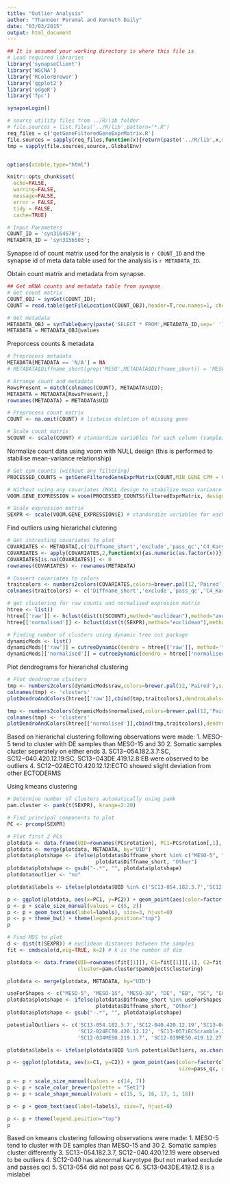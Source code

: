 ```yaml
---
title: "Outlier Analysis"
author: "Thanneer Perumal and Kenneth Daily"
date: "03/03/2015"
output: html_document
---
```


```r
## It is assumed your working directory is where this file is
# Load required libraries
library('synapseClient')
library('WGCNA')
library('RColorBrewer')
library('ggplot2')
library('edgeR')
library('fpc')

synapseLogin()

# source utility files from ../R/lib folder
# file.sources = list.files('../R/lib',pattern="*.R")
req_files = c('getGeneFilteredGeneExprMatrix.R')
file.sources = sapply(req_files,function(x){return(paste('../R/lib',x,sep='/'))})
tmp = sapply(file.sources,source,.GlobalEnv)


options(xtable.type="html")

knitr::opts_chunk$set(
  echo=FALSE,
  warning=FALSE,
  message=FALSE,
  error = FALSE,
  tidy = FALSE,
  cache=TRUE)
```


```r
# Input Parameters
COUNT_ID = 'syn3164570';
METADATA_ID = 'syn3156503';
```

Synapse id of count matrix used for the analysis is `r COUNT_ID` and the synapse id of meta data table used for the analysis is `r METADATA_ID`.

Obtain count matrix and metadata from synapse.

```r
## Get mRNA counts and metadata table from synapse
# Get count matrix
COUNT_OBJ = synGet(COUNT_ID);
COUNT = read.table(getFileLocation(COUNT_OBJ),header=T,row.names=1, check.names=FALSE)

# Get metadata
METADATA_OBJ = synTableQuery(paste('SELECT * FROM',METADATA_ID,sep=' '))
METADATA = METADATA_OBJ@values
```

Preporcess counts & metadata
```r
# Preprocess metadata
METADATA[METADATA == 'N/A'] = NA
# METADATA$Diffname_short[grep('MESO',METADATA$Diffname_short)] = 'MESO'

# Arrange count and metadata
RowsPresent = match(colnames(COUNT), METADATA$UID);
METADATA = METADATA[RowsPresent,]
rownames(METADATA) = METADATA$UID

# Preprocess count matrix
COUNT <- na.omit(COUNT) # listwise deletion of missing gene

# Scale count matrix
SCOUNT <- scale(COUNT) # standardize variables for each column (sample)
```

Normalize count data using voom with NULL design (this is performed to stabilise mean-variance relationship)
``` r
# Get cpm counts (without any filtering)
PROCESSED_COUNTS = getGeneFilteredGeneExprMatrix(COUNT,MIN_GENE_CPM = 0,MIN_SAMPLE_PERCENT_WITH_MIN_GENE_CPM = 0)

# Without using any covariates (NULL design to stabilize mean variance trend)
VOOM.GENE_EXPRESSION = voom(PROCESSED_COUNTS$filteredExprMatrix, design=NULL, plot=F)

# Scale expression matrix
SEXPR <- scale(VOOM.GENE_EXPRESSION$E) # standardize variables for each column (sample)
```

Find outliers using hierarichal clutering
```r
# Get intresting covariates to plot
COVARIATES <- METADATA[,c('Diffname_short','exclude','pass_qc','C4_Karyotype_Result','Originating_Lab','Gender')]
COVARIATES <- apply(COVARIATES,2,function(x){as.numeric(as.factor(x))})
COVARIATES[is.na(COVARIATES)] <- 0
rownames(COVARIATES) <- rownames(METADATA)

# Convert covariates to colors
traitcolors <- numbers2colors(COVARIATES,colors=brewer.pal(12,'Paired'),signed=F)
colnames(traitcolors) <- c('Diffname_short','exclude','pass_qc','C4_Karyotype_Result','Originating_Lab','Gender')

# get clustering for raw counts and normalised expresion matrix
htree <- list()
htree[['raw']] <- hclust(dist(t(SCOUNT),method="euclidean"),method="average")
htree[['normalised']] <- hclust(dist(t(SEXPR),method="euclidean"),method="average")

# Finding number of clusters using dynamic tree cut package
dynamicMods <- list()
dynamicMods[['raw']] = cutreeDynamic(dendro = htree[['raw']], method='tree', pamRespectsDendro = FALSE, minClusterSize = 5);
dynamicMods[['normalised']] = cutreeDynamic(dendro = htree[['normalised']], method='tree',pamRespectsDendro = FALSE, minClusterSize = 5);
```

Plot dendrograms for hierarichal clustering 
``` r
# Plot dendrogram clusters
tmp <- numbers2colors(dynamicMods$raw,colors=brewer.pal(12,'Paired'),signed=F)
colnames(tmp) <- 'clusters'
plotDendroAndColors(htree[['raw']],cbind(tmp,traitcolors),dendroLabels=paste(METADATA$UID,METADATA$Diffname_short,sep=':'), main='COUNTS')
```

``` r
tmp <- numbers2colors(dynamicMods$normalised,colors=brewer.pal(12,'Paired'),signed=F)
colnames(tmp) <- 'clusters'
plotDendroAndColors(htree[['normalised']],cbind(tmp,traitcolors),dendroLabels=paste(METADATA$UID,METADATA$Diffname_short,sep=':'),main='Normalised Expression with NULL design')
```
Based on hierarichal clustering following observations were made:
1. MESO-5 tend to cluster with DE samples than MESO-15 and 30
2. Somatic samples cluster seperately on either ends
3. SC13−054.182.3.7:SC, SC12−040.420.12.19:SC, SC13−043DE.419.12.8:EB were observed to be outliers
4. SC12−024ECTO.420.12.12:ECTO showed slight deviation from other ECTODERMS

Using kmeans clustering
``` r
# Determine number of clusters automatically using pamk
pam.cluster <- pamk(t(SEXPR), krange=2:20)

# Find principal components to plot
PC <- prcomp(SEXPR)

# Plot first 2 PCs
plotdata <- data.frame(UID=rownames(PC$rotation), PC1=PC$rotation[,1], PC2=PC$rotation[,2], cluster=pam.cluster$pamobject$clustering)
plotdata <- merge(plotdata, METADATA, by="UID")
plotdata$plotshape <- ifelse(plotdata$Diffname_short %in% c("MESO-5", "MESO-15", "MESO-30", "DE", "EB", "SC", "ECTO"),
                             plotdata$Diffname_short, "Other")
plotdata$plotshape <- gsub("-.*", "", plotdata$plotshape)
plotdata$outlier <- "no"

plotdata$labels <- ifelse(plotdata$UID %in% c('SC13-054.182.3.7','SC12-040.420.12.19','SC13-043DE.419.12.8','SC12-024ECTO.420.12.12'),as.character(plotdata$UID),"")

p <- ggplot(plotdata, aes(x=PC1, y=PC2)) + geom_point(aes(color=factor(cluster), size=pass_qc, shape=plotshape))
p <- p + scale_size_manual(values = c(5, 2))
p <- p + geom_text(aes(label=labels), size=3, hjust=0)
p <- p + theme_bw() + theme(legend.position="top")
p
```


```r
# Find MDS to plot
d <- dist(t(SEXPR)) # euclidean distances between the samples
fit <- cmdscale(d,eig=TRUE, k=2) # k is the number of dim
```

```r
plotdata <- data.frame(UID=rownames(fit[[1]]), C1=fit[[1]][,1], C2=fit[[1]][,2], 
                       cluster=pam.cluster$pamobject$clustering)

plotdata <- merge(plotdata, METADATA, by="UID")

useForShapes <- c("MESO-5", "MESO-15", "MESO-30", "DE", "EB", "SC", "ECTO")
plotdata$plotshape <- ifelse(plotdata$Diffname_short %in% useForShapes, 
                             plotdata$Diffname_short, "Other")
plotdata$plotshape <- gsub("-.*", "", plotdata$plotshape)

potentialOutliers <- c('SC13-054.182.3.7','SC12-040.420.12.19','SC13-043DE.419.12.8',
                       'SC12-024ECTO.420.12.12', 'SC13-057iECScramble.219.6.22',
                       'SC12-034MESO.219.1.7', 'SC12-039MESO.419.12.27', 'H9.144.7.7')

plotdata$labels <- ifelse(plotdata$UID %in% potentialOutliers, as.character(plotdata$UID),"")

p <- ggplot(plotdata, aes(x=C1, y=C2)) + geom_point(aes(color=factor(cluster), 
                                                        size=pass_qc, shape=plotshape))

p <- p + scale_size_manual(values = c(14, 7))
p <- p + scale_color_brewer(palette = "Set1")
p <- p + scale_shape_manual(values = c(15, 5, 16, 17, 1, 18))

p <- p + geom_text(aes(label=labels), size=7, hjust=0)

p <- p + theme(legend.position="top")
p

```
Based on kmeans clustering following observations were made:
1. MESO-5 tend to cluster with DE samples than MESO-15 and 30
2. Somatic samples cluster differently
3. SC13−054.182.3.7, SC12−040.420.12.19 were observed to be outliers
4. SC12-040 has abnormal karyotype (but not marked exclude and passes qc)
5. SC13-054 did not pass QC
6. SC13-043DE.419.12.8 is a mislabel
